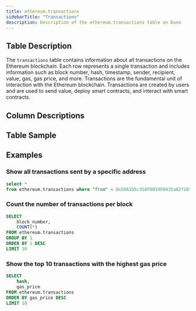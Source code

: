 ```yaml
---
title: ethereum.transactions
sidebarTitle: "Transactions"
description: Description of the ethereum.transactions table on Dune
---
```


## Table Description

The `transactions` table contains information about all transactions on the Ethereum blockchain. Each row represents a single transaction and includes information such as block number, hash, timestamp, sender, recipient, value, gas, gas price, and more. 
Transactions are the fundamental unit of interaction with the Ethereum blockchain. Transactions are created by users and are used to send value, deploy smart contracts, and interact with smart contracts.



## Column Descriptions


<ColumnDescriptions tableSchema="ethereum" tableName="transactions" />

## Table Sample


<TableSample tableSchema="ethereum" tableName="transactions" />

## Examples

### Show all transactions sent by a specific address

```sql
select * 
from ethereum.transactions where "from" = 0x50A1b5c358F8D34F0d35aA2f10742c46054E247e
```

### Count the number of transactions per block

```sql
SELECT 
    block_number, 
    COUNT(*)
FROM ethereum.transactions
GROUP BY 1
ORDER BY 1 DESC
LIMIT 10
```

### Show the top 10 transactions with the highest gas price

```sql
SELECT 
    hash, 
    gas_price
FROM ethereum.transactions
ORDER BY gas_price DESC
LIMIT 10
```
